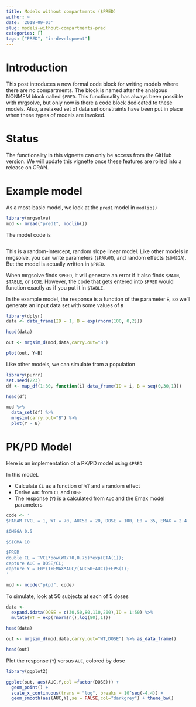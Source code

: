 ```yaml
---
title: Models without compartments ($PRED)
author: ~
date: '2018-09-03'
slug: models-without-compartments-pred
categories: []
tags: ["PRED", "in-development"]
---
```



# Introduction
This post introduces a new formal code block for writing models
where there are no compartments.  The block is named after the 
analgous NONMEM block called `$PRED`.  This functionality 
has always been possible with mrgsolve, but only now is there a 
code block dedicated to these models. Also, a relaxed set of 
data set constraints have been put in place when these types of 
models are invoked. 

# Status
The functionality in this vignette can only be access from the 
GitHub version.  We will update this vignette once these features
are rolled into a release on CRAN.

# Example model

As a most-basic model, we look at the `pred1` model in `modlib()`

```r
library(mrgsolve)
mod <- mread("pred1", modlib())
```


The model code is
```c

```


This is a random-intercept, random slope linear model.  Like other 
models in mrgsolve, you can write parameters (`$PARAM`), and 
random effects (`$OMEGA`).  But the model is actually written in `$PRED`.  

When mrgsolve finds `$PRED`, it will generate an error if it also finds
`$MAIN`, `$TABLE`, or `$ODE`.  However, the code that gets entered into
`$PRED` would function exactly as if you put it in `$TABLE`.

In the example model, the response is a function of the parameter `B`, 
so we'll generate an input data set with some values of `B`

```r
library(dplyr)
data <- data_frame(ID = 1, B = exp(rnorm(100, 0,2)))

head(data)
```

```r
out <- mrgsim_d(mod,data,carry.out="B")

plot(out, Y~B)
```


Like other models, we can simulate from a population

```r
library(purrr)
set.seed(223)
df <- map_df(1:30, function(i) data_frame(ID = i, B = seq(0,30,1)))

head(df)

mod %>% 
  data_set(df) %>% 
  mrgsim(carry.out="B") %>%
  plot(Y ~ B)
```


# PK/PD Model

Here is an implementation of a PK/PD model using `$PRED`

In this modeL

- Calculate `CL` as a function of `WT` and a random effect
- Derive `AUC` from `CL` and `DOSE` 
- The response (`Y`) is a calculated from `AUC` and the Emax 
  model parameters

```r
code <- '
$PARAM TVCL = 1, WT = 70, AUC50 = 20, DOSE = 100, E0 = 35, EMAX = 2.4

$OMEGA 0.5

$SIGMA 10

$PRED
double CL = TVCL*pow(WT/70,0.75)*exp(ETA(1));
capture AUC = DOSE/CL;
capture Y = E0*(1+EMAX*AUC/(AUC50+AUC))+EPS(1);
'
```


```r
mod <- mcode("pkpd", code)
```

To simulate, look at 50 subjects at each of 5 doses
```r
data <- 
  expand.idata(DOSE = c(30,50,80,110,200),ID = 1:50) %>% 
  mutate(WT = exp(rnorm(n(),log(80),1)))

head(data)
```

```r
out <- mrgsim_d(mod,data,carry.out="WT,DOSE") %>% as_data_frame()

head(out)
```


Plot the response (`Y`) versus `AUC`, colored by dose
```r
library(ggplot2)

ggplot(out, aes(AUC,Y,col =factor(DOSE))) + 
  geom_point() + 
  scale_x_continuous(trans = "log", breaks = 10^seq(-4,4)) + 
  geom_smooth(aes(AUC,Y),se = FALSE,col="darkgrey") + theme_bw() 
```

